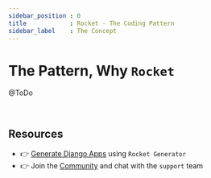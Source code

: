 ```yaml
---
sidebar_position : 0
title            : Rocket - The Coding Pattern
sidebar_label    : The Concept
---
```


# The Pattern, Why `Rocket`

@ToDo 

<br />

## Resources

- 👉 [Generate Django Apps](https://app-generator.dev/) using `Rocket Generator`
- 👉 Join the [Community](https://discord.gg/fZC6hup) and chat with the `support` team 
